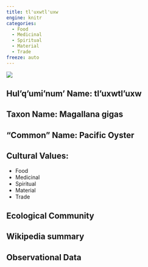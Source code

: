 ```yaml
---
title: tl'uxwtl'uxw
engine: knitr
categories:
  - Food
  - Medicinal
  - Spiritual
  - Material
  - Trade
freeze: auto
---
```

![](https://inaturalist-open-data.s3.amazonaws.com/photos/252776928/medium.jpg)

## **Hul'q'umi'num' Name**: tl'uxwtl'uxw
## **Taxon Name**: Magallana gigas
## **"Common" Name**: Pacific Oyster
## **Cultural Values**:

  - Food
  - Medicinal
  - Spiritual
  - Material
  - Trade

## **Ecological Community**
## **Wikipedia summary**
## **Observational Data**
